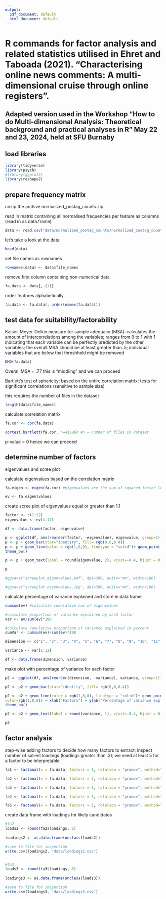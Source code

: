 ```yaml
---
output:
  pdf_document: default
  html_document: default
---
```

# R commands for factor analysis and related statistics utilised in Ehret and Taboada (2021). "Characterising online news comments: A multi-dimensional cruise through online registers".

## Adapted version used in the Workshop "How to do Multi-dimensional Analysis: Theoretical background and practical analyses in R" May 22 and 23, 2024, held at SFU Burnaby


## load libraries
```r
library(tidyverse)
library(psych)
#library(ggplot2)
library(reshape2)

```


## prepare frequency matrix

unzip the archive normalized_postag_counts.zip

read in matrix containing all normalised frequencies per feature as columns (read in as data.frame)
```r
data <- read.csv("data/normalized_postag_counts/normalized_postag_counts_renamed.csv")
```

let's take a look at the data
```r
head(data)
```

set file names as rownames
```r
rownames(data) <- data$file_names
```

remove first column containing non-numerical data

```r
fa.data <- data[,-(1)] 
```

order features alphabetically

```r
fa.data <- fa.data[, order(names(fa.data))]
```

## test data for suitability/factorability

Kaiser-Meyer-Oelkin measure for sample adequacy (MSA): calculates the amount of intercorrelations among the variables; ranges from 0 to 1 with 1 indicating that each variable can be perfectly predicted by the other variables; the overall MSA should be at least greater than .5; individual variables that are below that threshhold might be removed

```r
KMO(fa.data)
```

Overall MSA = .77 this is "middling" and we can proceed

Bartlett's test of sphericity: based on the entire correlation matrix; tests for significant correlations (sensitive to sample size)

this requires the number of files in the dataset

```r
length(data$file_names)
```

calculate correlation matrix
```r
fa.cor <- cor(fa.data)

cortest.bartlett(fa.cor, n=41586) #n = number of files in dataset

```

p-value = 0 hence we can proceed

## determine number of factors

eigenvalues and scree plot

calculate eigenvalues based on the correlation matrix
```r
fa.eigen <- eigen(fa.cor) #eigenvalues are the sum of squared factor loadings: sum(factorLoadings^2)

ev <- fa.eigen$values

```

create scree plot of eigenvalues equal or greater than 1.1

```r
factor <- c(1:12)
eigenvalue <- ev[1:12]

df <- data.frame(factor, eigenvalue)

p <- ggplot(df, aes(reorder(factor, -eigenvalue), eigenvalue, group=1))
p <- p + geom_bar(stat="identity", fill= rgb(0,0,0.4))
p <- p + geom_line(color = rgb(1,0,0), linetype = "solid")+ geom_point(shape=19, color=rgb(1,0,0)) + xlab("Factor") + ylab("Eigenvalue") +
theme_bw()

p <- p + geom_text(label = round(eigenvalue, 2), vjust=-0.4, hjust = 0)

p

#ggsave("screeplot_eigenvalues.pdf", dpi=300, units="mm", width=180)

#ggsave("screeplot_eigenvalues.jpg", dpi=300, units="mm", width=180)
```


calculate percentage of variance explained and store in data.frame
```r
cumsum(ev) #calculate cumulative sum of eigenvalues

#calculate proportion of variance explained by each factor
var <- ev/sum(ev)*100

#calculate cumulative proportion of variance explained in percent
cumVar <- cumsum(ev)/sum(ev)*100

dimension <- c("1", "2", "3", "4", "5", "6", "7", "8", "9", "10", "11", "12")

variance <- var[1:12]

df <- data.frame(dimension, variance)

```


make plot with percentage of variance for each factor

```r
p2 =  ggplot(df, aes(reorder(dimension, -variance), variance, group=1))

p2 <- p2 + geom_bar(stat="identity", fill= rgb(0,0,0.4))

p2 <- p2 + geom_line(color = rgb(1,0,0), linetype = "solid")+ geom_point(shape=19,
color=rgb(1,0,0)) + xlab("Factors") + ylab("Percentage of variance explained") +
theme_bw()

p2 <- p2 + geom_text(label = round(variance, 1), vjust=-0.4, hjust = 0)

p2

```


## factor analysis 

step-wise adding factors to decide how many factors to extract; inspect number of salient loadings (loadings greater than .3); we need at least 5 for a factor to be interpretable

```r
fa1 <- factanal(x = fa.data, factors = 1, rotation = "promax", method="mle")

fa2 <- factanal(x = fa.data, factors = 2, rotation = "promax", method="mle")

fa3 <- factanal(x = fa.data, factors = 3, rotation = "promax", method="mle")

fa4 <- factanal(x = fa.data, factors = 4, rotation = "promax", method="mle")

fa5 <- factanal(x = fa.data, factors = 5, rotation = "promax", method="mle")

```


create data frame with loadings for likely candidates

```r
#fa2
loads2 <- round(fa2$loadings, 2)
 
loadings2 <- as.data.frame(unclass(loads2))

#save to file for inspection
write.csv(loadings2, "data/loadings2.csv")


#fa3
loads3 <- round(fa3$loadings, 3)
 
loadings3 <- as.data.frame(unclass(loads3))

#save to file for inspection
write.csv(loadings3, "data/loadings3.csv")

```



